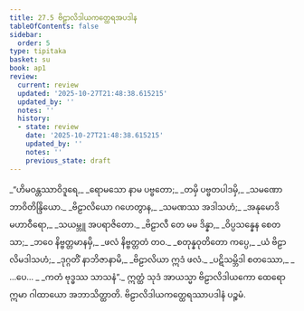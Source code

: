 ```yaml
---
title: 27.5 ဗိဠာလိဒါယကတ္ထေရအပဒါန
tableOfContents: false
sidebar:
  order: 5
type: tipitaka
basket: su
book: ap1
review:
  current: review
  updated: '2025-10-27T21:48:38.615215'
  updated_by: ''
  notes: ''
  history:
  - state: review
    date: '2025-10-27T21:48:38.615215'
    updated_by: ''
    notes: ''
    previous_state: draft
---
```



<ReviewStatus review={frontmatter.review} showDetails={true} />

<HypothesisAnnotation frontmatter={frontmatter} />

<DynamicBreadcrumb />

<Division number="18" book="ap1" e="ch" v="20" p="261">

<Paragraph number="3183" type="verses" book="ap1">
_“ဟိမဝန္တဿာဝိဒူရေ,_  
_ရောမသော နာမ ပဗ္ဗတော;_  
_တမှိ ပဗ္ဗတပါဒမှိ,_  
_သမဏော ဘာဝိတိန္ဒြိယော._  

</Paragraph>

</Division>
<Division number="19" book="ap1" e="ch" v="20" p="262">

<Paragraph number="3184" type="verses" book="ap1">
_ဗိဠာလိယော ဂဟေတွာန,_  
_သမဏဿ အဒါသဟံ;_  
_အနုမောဒိ မဟာဝီရော,_  
_သယမ္ဘူ အပရာဇိတော._  

</Paragraph>

</Division>
<Division number="20" book="ap1" e="ch" v="20" p="262">

<Paragraph number="3185" type="verses" book="ap1">
_ဗိဠာလီ တေ မမ ဒိန္နာ,_  
_ဝိပ္ပသန္နေန စေတသာ;_  
_ဘဝေ နိဗ္ဗတ္တမာနမှိ,_  
_ဖလံ နိဗ္ဗတ္တတံ တဝ._  

</Paragraph>

</Division>
<Division number="21" book="ap1" e="ch" v="20" p="262">

<Paragraph number="3186" type="verses" book="ap1">
_စတုန္နဝုတိတော ကပ္ပေ,_  
_ယံ ဗိဠာလိမဒါသဟံ;_  
_ဒုဂ္ဂတိံ နာဘိဇာနာမိ,_  
_ဗိဠာလိယာ ဣဒံ ဖလံ._  

</Paragraph>

</Division>
<Division number="22" book="ap1" e="ch" v="20" p="262">

<Paragraph number="3187" type="verses" book="ap1">
_ပဋိသမ္ဘိဒါ စတဿော,_  
_ …ပေ… _  
_ကတံ ဗုဒ္ဓဿ သာသနံ”._  

</Paragraph>

<Paragraph number="3188" book="ap1">
ဣတ္ထံ သုဒံ အာယသ္မာ ဗိဠာလိဒါယကော ထေရော ဣမာ ဂါထာယော အဘာသိတ္ထာတိ.

</Paragraph>
</Division>

<Paragraph number="3189" type="center" book="ap1">
ဗိဠာလိဒါယကတ္ထေရဿာပဒါနံ ပဉ္စမံ.
</Paragraph>